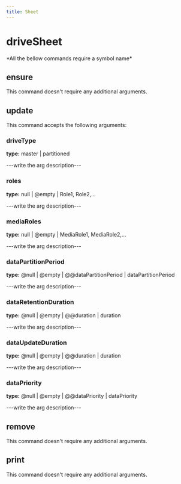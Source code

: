```yaml
---
title: Sheet
---
```


# driveSheet


  <Callout type="error" emoji="">
   *All the bellow commands require a symbol name*
  </Callout>

## ensure

This command doesn't require any additional arguments.


## update

This command accepts the following arguments:

### driveType
**type:** master | partitioned

---write the arg description---

### roles
**type:** null | @empty | Role1, Role2,...

---write the arg description---

### mediaRoles
**type:** null | @empty | MediaRole1, MediaRole2,...

---write the arg description---

### dataPartitionPeriod
**type:** @null | @empty | @@dataPartitionPeriod | dataPartitionPeriod

---write the arg description---

### dataRetentionDuration
**type:** @null | @empty | @@duration | duration

---write the arg description---

### dataUpdateDuration
**type:** @null | @empty | @@duration | duration

---write the arg description---

### dataPriority
**type:** @null | @empty | @@dataPriority | dataPriority

---write the arg description---


## remove

This command doesn't require any additional arguments.


## print

This command doesn't require any additional arguments.



